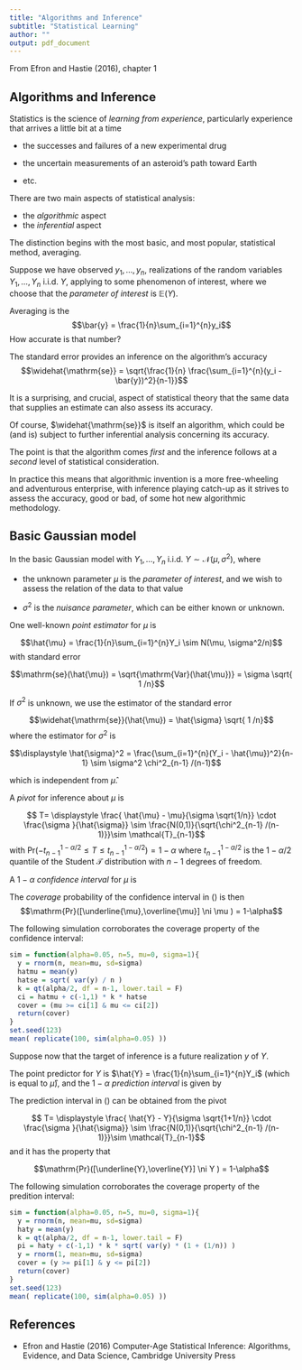 ```yaml
---
title: "Algorithms and Inference"
subtitle: "Statistical Learning"
author: ""
output: pdf_document
---
```


From Efron and Hastie (2016), chapter 1

## Algorithms and Inference


Statistics is the science of *learning from experience*, particularly experience that arrives a little bit at a time

* the successes and failures of a new
experimental drug

* the uncertain measurements of an asteroid’s path toward
Earth

* etc.

There are two main aspects of statistical analysis:

* the *algorithmic* aspect
* the *inferential* aspect

The distinction begins with the
most basic, and most popular, statistical method, averaging.

Suppose we have observed $y_1,\ldots,y_n$, realizations of the random variables $Y_1,\ldots,Y_n$ i.i.d. $Y$, applying to some phenomenon of
interest, where we choose that the *parameter of interest* is $\mathbb{E}(Y)$.

Averaging is the \emph{algorithm}
$$\bar{y} = \frac{1}{n}\sum_{i=1}^{n}y_i$$
How accurate is that number?

The standard error provides an inference on the algorithm's accuracy 
$$\widehat{\mathrm{se}} = \sqrt{\frac{1}{n} \frac{\sum_{i=1}^{n}(y_i - \bar{y})^2}{n-1}}$$

It is a surprising, and crucial, aspect
of statistical theory that the same data that supplies an estimate can also
assess its accuracy.

Of course, $\widehat{\mathrm{se}}$ is itself an algorithm, which could be (and is) subject
to further inferential analysis concerning its accuracy. 

The point is that
the algorithm comes *first* and the inference follows at a *second* level of
statistical consideration. 

In practice this means that algorithmic invention
is a more free-wheeling and adventurous enterprise, with inference playing
catch-up as it strives to assess the accuracy, good or bad, of some hot new
algorithmic methodology.

\newpage

## Basic Gaussian model

In the basic Gaussian model with $Y_1,\ldots,Y_n$ i.i.d. $Y \sim \mathcal{N}(\mu, \sigma^2)$, where 

* the unknown parameter $\mu$ is the *parameter of interest*, and we wish to assess the relation of the data to that value 

* $\sigma^2$ is the *nuisance parameter*, which can be either known or unknown.

One well-known  *point estimator*  for $\mu$ is 

$$\hat{\mu} = \frac{1}{n}\sum_{i=1}^{n}Y_i \sim N(\mu, \sigma^2/n)$$
with standard error 

$$\mathrm{se}(\hat{\mu}) =  \sqrt{\mathrm{Var}(\hat{\mu})} = \sigma \sqrt{ 1 /n}$$

If $\sigma^2$ is unknown, we use the estimator of the standard error

$$\widehat{\mathrm{se}}(\hat{\mu}) = \hat{\sigma} \sqrt{ 1 /n}$$
where the estimator for $\sigma^2$ is

$$\displaystyle \hat{\sigma}^2 = \frac{\sum_{i=1}^{n}(Y_i - \hat{\mu})^2}{n-1} \sim \sigma^2 \chi^2_{n-1} /(n-1)$$

which is independent from $\hat{\mu}$. 

A *pivot* for inference about $\mu$ is

$$ T= \displaystyle \frac{ \hat{\mu}  - \mu}{\sigma \sqrt{1/n}} \cdot  \frac{\sigma }{\hat{\sigma}} \sim \frac{N(0,1)}{\sqrt{\chi^2_{n-1} /(n-1)}}\sim \mathcal{T}_{n-1}$$
with $\mathrm{Pr}( - t^{1-\alpha/2}_{n-1} \leq T \leq t^{1-\alpha/2}_{n-1} ) = 1-\alpha$ where $t^{1-\alpha/2}_{n-1}$ is the $1-\alpha/2$ quantile of the Student $\mathcal{T}$ distribution with $n-1$ degrees of freedom. 

A $1-\alpha$ *confidence interval* for $\mu$ is 

\begin{eqnarray}\label{ci}
[\underline{\mu},\overline{\mu}]  = \hat{\mu} \pm t^{1-\alpha/2}_{n-1} \cdot \hat{\mathrm{se}}(\bar{Y}) 
\end{eqnarray}

The *coverage* probability of the confidence interval in (\ref{ci}) is then
$$\mathrm{Pr}([\underline{\mu},\overline{\mu}]  \ni \mu ) = 1-\alpha$$

The following simulation corroborates the coverage property of the confidence interval:   

```r
sim = function(alpha=0.05, n=5, mu=0, sigma=1){
  y = rnorm(n, mean=mu, sd=sigma)
  hatmu = mean(y)
  hatse = sqrt( var(y) / n )
  k = qt(alpha/2, df = n-1, lower.tail = F)
  ci = hatmu + c(-1,1) * k * hatse
  cover = (mu >= ci[1] & mu <= ci[2])
  return(cover)
}
set.seed(123)
mean( replicate(100, sim(alpha=0.05) ))
```

Suppose now that the target of inference is a future realization $y$ of $Y$. 

The point predictor for $Y$ is $\hat{Y} = \frac{1}{n}\sum_{i=1}^{n}Y_i$ (which is equal to $\hat{\mu}$), and the $1-\alpha$ *prediction interval* is given by

\begin{eqnarray}\label{pi}
[\underline{Y},\overline{Y}]  = \hat{Y} \pm t^{1-\alpha/2}_{n-1} \hat{\sigma\cdot }  \sqrt{1 + 1/n} 
\end{eqnarray}


The prediction interval in (\ref{pi}) can be obtained from the pivot

$$ T= \displaystyle \frac{ \hat{Y}  - Y}{\sigma \sqrt{1+1/n}} \cdot  \frac{\sigma }{\hat{\sigma}} \sim \frac{N(0,1)}{\sqrt{\chi^2_{n-1} /(n-1)}}\sim \mathcal{T}_{n-1}$$
and it has the property that

$$\mathrm{Pr}([\underline{Y},\overline{Y}]  \ni Y ) = 1-\alpha$$

The following simulation corroborates the coverage property of the predition interval:  

```r
sim = function(alpha=0.05, n=5, mu=0, sigma=1){
  y = rnorm(n, mean=mu, sd=sigma)
  haty = mean(y)
  k = qt(alpha/2, df = n-1, lower.tail = F)
  pi = haty + c(-1,1) * k * sqrt( var(y) * (1 + (1/n)) )
  y = rnorm(1, mean=mu, sd=sigma)
  cover = (y >= pi[1] & y <= pi[2])
  return(cover)
}
set.seed(123)
mean( replicate(100, sim(alpha=0.05) ))
```

## References

* Efron and Hastie (2016) Computer-Age Statistical Inference: Algorithms, Evidence, and Data Science, Cambridge University Press


